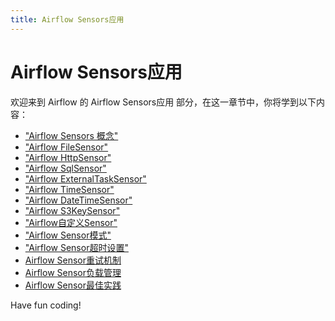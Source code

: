 ```yaml
---
title: Airflow Sensors应用
---
```


# Airflow Sensors应用

欢迎来到 Airflow 的 Airflow Sensors应用 部分，在这一章节中，你将学到以下内容：

- ["Airflow Sensors 概念"](./0-airflow-sensors-concept.mdx)
- ["Airflow FileSensor"](./1-airflow-filesensor.mdx)
- ["Airflow HttpSensor"](./2-airflow-httpsensor.mdx)
- ["Airflow SqlSensor"](./3-airflow-sqlsensor.mdx)
- ["Airflow ExternalTaskSensor"](./4-airflow-externaltasksensor.mdx)
- ["Airflow TimeSensor"](./5-airflow-timesensor.mdx)
- ["Airflow DateTimeSensor"](./6-airflow-datetimesensor.mdx)
- ["Airflow S3KeySensor"](./7-airflow-s3keysensor.mdx)
- ["Airflow自定义Sensor"](./8-airflow-custom-sensor.mdx)
- ["Airflow Sensor模式"](./9-airflow-sensor-mode.mdx)
- ["Airflow Sensor超时设置"](./10-airflow-sensor-timeout-settings.mdx)
- [Airflow Sensor重试机制](./11-airflow-sensor-retry-mechanism.mdx)
- [Airflow Sensor负载管理](./12-airflow-sensor-load-management.mdx)
- [Airflow Sensor最佳实践](./13-airflow-sensor-best-practices.mdx)

Have fun coding!
